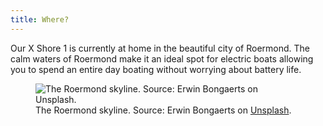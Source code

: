 ```yaml
---
title: Where? 
---
```


Our X Shore 1 is currently at home in the beautiful city of Roermond. The calm waters of Roermond make it an ideal spot for electric boats allowing you to spend an entire day boating without worrying about battery life.

![The Roermond skyline. Source: Erwin Bongaerts on [Unsplash](https://unsplash.com/photos/a-body-of-water-surrounded-by-trees-and-buildings-Zps8CrrDcrY).](www/where.jpeg)
